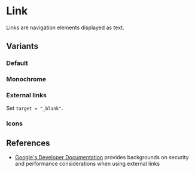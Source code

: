 
<Meta title="MUI Components/Link" anchor />

# Link

Links are navigation elements displayed as text.

## Variants

### Default

<Canvas>
  <Story of={Stories.Default} />
</Canvas>

### Monochrome

<Canvas>
  <Story of={Stories.Monochrome} />
</Canvas>

### External links

Set `target = "_blank"`.

<Canvas>
  <Story of={Stories.External} />
</Canvas>

### Icons

<Canvas>
  <Story of={Stories.WithIcon} />
</Canvas>

## References

- [Google's Developer Documentation](https://developers.google.com/web/tools/lighthouse/audits/noopener) provides backgrounds on security and performance considerations when using external links
